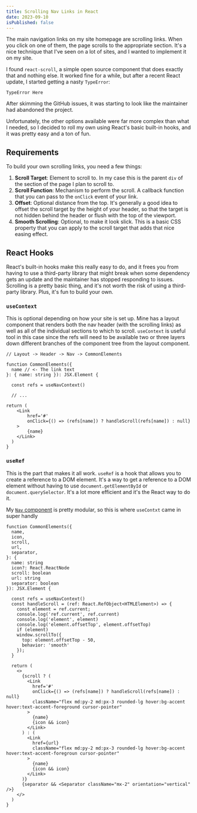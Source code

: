 ```yaml
---
title: Scrolling Nav Links in React
date: 2023-09-10
isPublished: false
---
```


The main navigation links on my site homepage are scrolling links. When you click on one of them, the page scrolls to the appropriate section. It's a nice technique that I've seen on a lot of sites, and I wanted to implement it on my site.

I found `react-scroll`, a simple open source component that does exactly that and nothing else. It worked fine for a while, but after a recent React update, I started getting a nasty `TypeError`:

```
TypeError Here
```

After skimming the GitHub issues, it was starting to look like the maintainer had abandoned the project.

Unfortunately, the other options available were far more complex than what I needed, so I decided to roll my own using React's basic built-in hooks, and it was pretty easy and a ton of fun.

## Requirements

To build your own scrolling links, you need a few things:

1. **Scroll Target**: Element to scroll to. In my case this is the parent `div` of the section of the page I plan to scroll to.
2. **Scroll Function**: Mechanism to perform the scroll. A callback function that you can pass to the `onClick` event of your link.
3. **Offset**: Optional distance from the top. It's generally a good idea to offset the scroll target by the height of your header, so that the target is not hidden behind the header or flush with the top of the viewport.
4. **Smooth Scrolling**: Optional, to make it look slick. This is a basic CSS property that you can apply to the scroll target that adds that nice easing effect.

## React Hooks

React's built-in hooks make this really easy to do, and it frees you from having to use a third-party library that might break when some dependency gets an update and the maintainer has stopped responding to issues. Scrolling is a pretty basic thing, and it's not worth the risk of using a third-party library. Plus, it's fun to build your own.

### `useContext`

This is optional depending on how your site is set up. Mine has a layout component that renders both the nav header (with the scrolling links) as well as all of the individual sections to which to scroll. `useContext` is useful tool in this case since the refs will need to be available two or three layers down different branches of the component tree from the layout component.

```tsx {7,14}
// Layout -> Header -> Nav -> CommonElements

function CommonElements({
  name // <- The link text
}: { name: string }): JSX.Element {

  const refs = useNavContext()

  // ...

return (
    <Link
        href='#'
        onClick={() => (refs[name]) ? handleScroll(refs[name]) : null}
    >
        {name}
    </Link>
  )
}

```

### `useRef`

This is the part that makes it all work. `useRef` is a hook that allows you to create a reference to a DOM element. It's a way to get a reference to a DOM element without having to use `document.getElementById` or `document.querySelector`. It's a lot more efficient and it's the React way to do it.

My [`Nav` component](https://github.com/seanoliver/seanoliver-dot-dev/blob/main/src/components/navigation.tsx) is pretty modular, so this is where `useContxt` came in super handly

```tsx {15,16-26,33}
function CommonElements({
  name,
  icon,
  scroll,
  url,
  separator,
}: {
  name: string
  icon?: React.ReactNode
  scroll: boolean
  url: string
  separator: boolean
}): JSX.Element {

  const refs = useNavContext()
  const handleScroll = (ref: React.RefObject<HTMLElement>) => {
    const element = ref.current;
    console.log('ref.current', ref.current)
    console.log('element', element)
    console.log('element.offsetTop', element.offsetTop)
    if (element)
    window.scrollTo({
      top: element.offsetTop - 50,
      behavior: 'smooth'
    });
  }

  return (
    <>
      {scroll ? (
        <Link
          href='#'
          onClick={() => (refs[name]) ? handleScroll(refs[name]) : null}
          className="flex md:py-2 md:px-3 rounded-lg hover:bg-accent hover:text-accent-foreground cursor-pointer"
        >
          {name}
          {icon && icon}
        </Link>
      ) : (
        <Link
          href={url}
          className="flex md:py-2 md:px-3 rounded-lg hover:bg-accent hover:text-accent-foregroun cursor-pointer"
        >
          {name}
          {icon && icon}
        </Link>
      )}
      {separator && <Separator className="mx-2" orientation="vertical" />}
    </>
  )
}
```